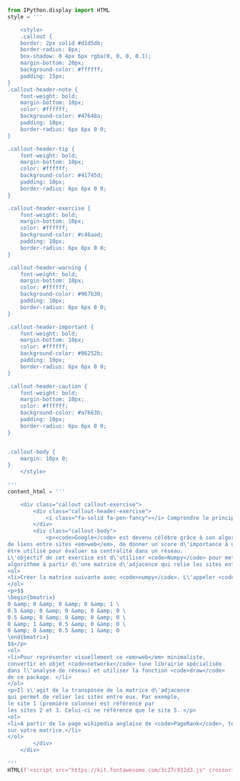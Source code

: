 
```python
from IPython.display import HTML
style = '''

    <style>
    .callout {
    border: 2px solid #d1d5db;
    border-radius: 8px;
    box-shadow: 0 4px 6px rgba(0, 0, 0, 0.1);
    margin-bottom: 20px;
    background-color: #ffffff;
    padding: 15px;
}
.callout-header-note {
    font-weight: bold;
    margin-bottom: 10px;
    color: #ffffff;
    background-color: #47648a;
    padding: 10px;
    border-radius: 6px 6px 0 0;
}

.callout-header-tip {
    font-weight: bold;
    margin-bottom: 10px;
    color: #ffffff;
    background-color: #41745d;
    padding: 10px;
    border-radius: 6px 6px 0 0;
}

.callout-header-exercise {
    font-weight: bold;
    margin-bottom: 10px;
    color: #ffffff;
    background-color: #c46aad;
    padding: 10px;
    border-radius: 6px 6px 0 0;
}

.callout-header-warning {
    font-weight: bold;
    margin-bottom: 10px;
    color: #ffffff;
    background-color: #967b30;
    padding: 10px;
    border-radius: 6px 6px 0 0;
}

.callout-header-important {
    font-weight: bold;
    margin-bottom: 10px;
    color: #ffffff;
    background-color: #86252b;
    padding: 10px;
    border-radius: 6px 6px 0 0;
}

.callout-header-caution {
    font-weight: bold;
    margin-bottom: 10px;
    color: #ffffff;
    background-color: #a7663b;
    padding: 10px;
    border-radius: 6px 6px 0 0;
}


.callout-body {
    margin: 10px 0;
}
    </style>
    
'''
content_html = '''

    <div class="callout callout-exercise">
        <div class="callout-header-exercise">
            <i class="fa-solid fa-pen-fancy"></i> Comprendre le principe de l\'algorithme <code>PageRank</code>
        </div>
        <div class="callout-body">
            <p><code>Google</code> est devenu célèbre grâce à son algorithme <code>PageRank</code>. Celui-ci permet, à partir
de liens entre sites <em>web</em>, de donner un score d\'importance à un site <em>web</em> qui va
être utilisé pour évaluer sa centralité dans un réseau. 
L\'objectif de cet exercice est d\'utiliser <code>Numpy</code> pour mettre en oeuvre un tel
algorithme à partir d\'une matrice d\'adjacence qui relie les sites entre eux. </p>
<ol>
<li>Créer la matrice suivante avec <code>numpy</code>. L\'appeler <code>M</code>:</li>
</ol>
<p>$$
\begin{bmatrix}
0 &amp; 0 &amp; 0 &amp; 0 &amp; 1 \
0.5 &amp; 0 &amp; 0 &amp; 0 &amp; 0 \
0.5 &amp; 0 &amp; 0 &amp; 0 &amp; 0 \
0 &amp; 1 &amp; 0.5 &amp; 0 &amp; 0 \
0 &amp; 0 &amp; 0.5 &amp; 1 &amp; 0
\end{bmatrix}
$$</p>
<ol>
<li>Pour représenter visuellement ce <em>web</em> minimaliste,
convertir en objet <code>networkx</code> (une librairie spécialisée
dans l\'analyse de réseau) et utiliser la fonction <code>draw</code>
de ce package. </li>
</ol>
<p>Il s\'agit de la transposée de la matrice d\'adjacence
qui permet de relier les sites entre eux. Par exemple, 
le site 1 (première colonne) est référencé par
les sites 2 et 3. Celui-ci ne référence que le site 5. </p>
<ol>
<li>A partir de la page wikipedia anglaise de <code>PageRank</code>, tester
sur votre matrice.</li>
</ol>
        </div>
    </div>
    
'''
HTML(f'<script src="https://kit.fontawesome.com/3c27c932d3.js" crossorigin="anonymous"></script>\n{style}\n{content_html}')

```

